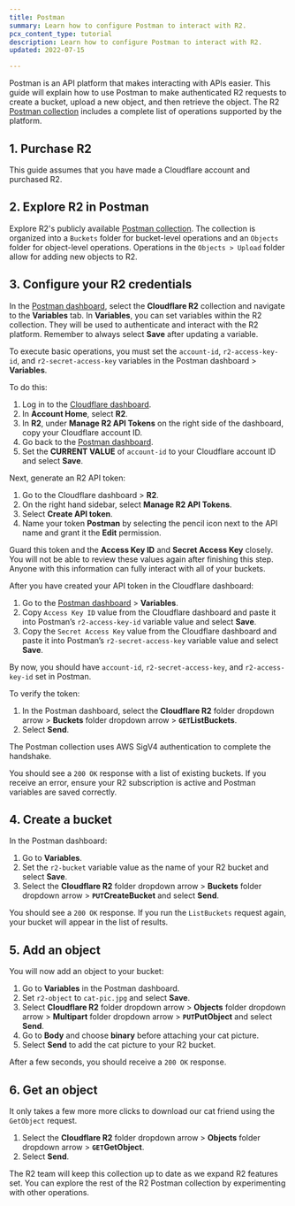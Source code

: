 ```yaml
---
title: Postman
summary: Learn how to configure Postman to interact with R2.
pcx_content_type: tutorial
description: Learn how to configure Postman to interact with R2.
updated: 2022-07-15

---
```


Postman is an API platform that makes interacting with APIs easier. This guide will explain how to use Postman to make authenticated R2 requests to create a bucket, upload a new object, and then retrieve the object. The R2 [Postman collection](https://www.postman.com/cloudflare-r2/workspace/cloudflare-r2/collection/20913290-14ddd8d8-3212-490d-8647-88c9dc557659?action=share\&creator=20913290) includes a complete list of operations supported by the platform.

## 1. Purchase R2

This guide assumes that you have made a Cloudflare account and purchased R2.

## 2. Explore R2 in Postman

Explore R2's publicly available [Postman collection](https://www.postman.com/cloudflare-r2/workspace/cloudflare-r2/collection/20913290-14ddd8d8-3212-490d-8647-88c9dc557659?action=share\&creator=20913290). The collection is organized into a `Buckets` folder for bucket-level operations and an `Objects` folder for object-level operations. Operations in the `Objects > Upload` folder allow for adding new objects to R2.

## 3. Configure your R2 credentials

In the [Postman dashboard](https://www.postman.com/cloudflare-r2/workspace/cloudflare-r2/collection/20913290-14ddd8d8-3212-490d-8647-88c9dc557659?action=share\&creator=20913290\&ctx=documentation), select the **Cloudflare R2** collection and navigate to the **Variables** tab. In **Variables**, you can set variables within the R2 collection. They will be used to authenticate and interact with the R2 platform. Remember to always select **Save** after updating a variable.

To execute basic operations, you must set the `account-id`, `r2-access-key-id`, and `r2-secret-access-key` variables in the Postman dashboard > **Variables**.

To do this:

1. Log in to the [Cloudflare dashboard](https://dash.cloudflare.com/?account=r2).
2. In **Account Home**, select **R2**.
3. In **R2**, under **Manage R2 API Tokens** on the right side of the dashboard, copy your Cloudflare account ID.
4. Go back to the [Postman dashboard](https://www.postman.com/cloudflare-r2/workspace/cloudflare-r2/collection/20913290-14ddd8d8-3212-490d-8647-88c9dc557659?action=share\&creator=20913290\&ctx=documentation).
5. Set the **CURRENT VALUE** of `account-id` to your Cloudflare account ID and select **Save**.

Next, generate an R2 API token:

1. Go to the Cloudflare dashboard > **R2**.
2. On the right hand sidebar, select **Manage R2 API Tokens**.
3. Select **Create API token**.
4. Name your token **Postman** by selecting the pencil icon next to the API name and grant it the **Edit** permission.

Guard this token and the **Access Key ID** and **Secret Access Key** closely. You will not be able to review these values again after finishing this step. Anyone with this information can fully interact with all of your buckets.

After you have created your API token in the Cloudflare dashboard:

1. Go to the [Postman dashboard](https://www.postman.com/cloudflare-r2/workspace/cloudflare-r2/collection/20913290-14ddd8d8-3212-490d-8647-88c9dc557659?action=share\&creator=20913290\&ctx=documentation) > **Variables**.
2. Copy `Access Key ID` value from the Cloudflare dashboard and paste it into Postman’s `r2-access-key-id` variable value and select **Save**.
3. Copy the `Secret Access Key` value from the Cloudflare dashboard and paste it into Postman’s `r2-secret-access-key` variable value and select **Save**.

By now, you should have `account-id`, `r2-secret-access-key`, and `r2-access-key-id` set in Postman.

To verify the token:

1. In the Postman dashboard, select the **Cloudflare R2** folder dropdown arrow > **Buckets** folder dropdown arrow > **`GET`ListBuckets**.
2. Select **Send**.

The Postman collection uses AWS SigV4 authentication to complete the handshake.

You should see a `200 OK` response with a list of existing buckets. If you receive an error, ensure your R2 subscription is active and Postman variables are saved correctly.

## 4. Create a bucket

In the Postman dashboard:

1. Go to **Variables**.
2. Set the `r2-bucket` variable value as the name of your R2 bucket and select **Save**.
3. Select the **Cloudflare R2** folder dropdown arrow > **Buckets** folder dropdown arrow > **`PUT`CreateBucket** and select **Send**.

You should see a `200 OK` response. If you run the `ListBuckets` request again, your bucket will appear in the list of results.

## 5. Add an object

You will now add an object to your bucket:

1. Go to **Variables** in the Postman dashboard.
2. Set `r2-object` to `cat-pic.jpg` and select **Save**.
3. Select **Cloudflare R2** folder dropdown arrow > **Objects** folder dropdown arrow > **Multipart** folder dropdown arrow > **`PUT`PutObject** and select **Send**.
4. Go to **Body** and choose **binary** before attaching your cat picture.
5. Select **Send** to add the cat picture to your R2 bucket.

After a few seconds, you should receive a `200 OK` response.

## 6. Get an object

It only takes a few more more clicks to download our cat friend using the `GetObject` request.

1. Select the **Cloudflare R2** folder dropdown arrow > **Objects** folder dropdown arrow > **`GET`GetObject**.
2. Select **Send**.

The R2 team will keep this collection up to date as we expand R2 features set. You can explore the rest of the R2 Postman collection by experimenting with other operations.
